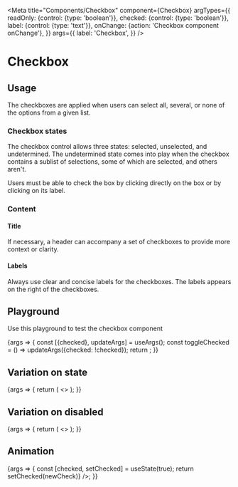 
<Meta
  title="Components/Checkbox"
  component={Checkbox}
  argTypes={{
    readOnly: {control: {type: 'boolean'}},
    checked: {control: {type: 'boolean'}},
    label: {control: {type: 'text'}},
    onChange: {action: 'Checkbox component onChange'},
  }}
  args={{
    label: 'Checkbox',
  }}
/>

# Checkbox

## Usage

The checkboxes are applied when users can select all, several, or none of the options from a given list.

### Checkbox states

The checkbox control allows three states: selected, unselected, and undetermined. The undetermined state comes into play when the checkbox contains a sublist of selections, some of which are selected, and others aren't.

Users must be able to check the box by clicking directly on the box or by clicking on its label.

### Content

#### Title

If necessary, a header can accompany a set of checkboxes to provide more context or clarity.

#### Labels

Always use clear and concise labels for the checkboxes. The labels appears on the right of the checkboxes.

## Playground

Use this playground to test the checkbox component

<Canvas>
  <Story name="Standard">
    {args => {
      const [{checked}, updateArgs] = useArgs();
      const toggleChecked = () => updateArgs({checked: !checked});
      return <Checkbox {...args} onChange={toggleChecked} />;
    }}
  </Story>
</Canvas>

<ArgsTable story="Standard" />

## Variation on state

<Canvas>
  <Story name="State">
    {args => {
      return (
        <>
          <Checkbox {...args} checked={true} label={'Checkbox checked'} />
          <Checkbox {...args} checked={false} undetermined={true} label={'Checkbox undetermined'} />
          <Checkbox {...args} checked={false} label={'Checkbox unchecked'} />
        </>
      );
    }}
  </Story>
</Canvas>

## Variation on disabled

<Canvas>
  <Story name="Disabled">
    {args => {
      return (
        <>
          <Checkbox {...args} readOnly={true} checked={true} label={'Checked disabled'} />
          <Checkbox {...args} readOnly={true} checked={false} undetermined={true} label={'Undetermined disabled'} />
          <Checkbox {...args} readOnly={true} checked={false} label={'Unchecked disabled'} />
        </>
      );
    }}
  </Story>
</Canvas>

## Animation

<Canvas>
  <Story name="Animation">
    {args => {
      const [checked, setChecked] = useState(true);
      return <Checkbox {...args} checked={checked} onChange={newCheck => setChecked(newCheck)} />;
    }}
  </Story>
</Canvas>
